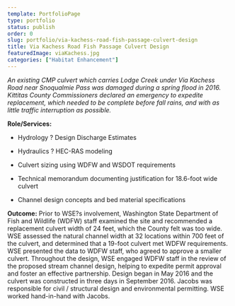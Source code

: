 ```yaml
---
template: PortfolioPage
type: portfolio
status: publish
order: 0
slug: portfolio/via-kachess-road-fish-passage-culvert-design
title: Via Kachess Road Fish Passage Culvert Design
featuredImage: viaKachess.jpg
categories: ["Habitat Enhancement"]
---
```


_An existing CMP culvert which carries Lodge Creek under Via Kachess Road near Snoqualmie Pass was damaged during a spring flood in 2016. Kittitas County Commissioners declared an emergency to expedite replacement, which needed to be complete before fall rains, and with as little traffic interruption as possible._  
  
**Role/Services:**  

  
*   Hydrology ? Design Discharge Estimates
  
*   Hydraulics ? HEC-RAS modeling
  
*   Culvert sizing using WDFW and WSDOT requirements
  
*   Technical memorandum documenting justification for 18.6-foot wide culvert
  
*   Channel design concepts and bed material specifications
  

  
**Outcome:** Prior to WSE?s involvement, Washington State Department of Fish and Wildlife (WDFW) staff examined the site and recommended a replacement culvert width of 24 feet, which the County felt was too wide. WSE assessed the natural channel width at 32 locations within 700 feet of the culvert, and determined that a 19-foot culvert met WDFW requirements. WSE presented the data to WDFW staff, who agreed to approve a smaller culvert. Throughout the design, WSE engaged WDFW staff in the review of the proposed stream channel design, helping to expedite permit approval and foster an effective partnership. Design began in May 2016 and the culvert was constructed in three days in September 2016. Jacobs was responsible for civil / structural design and environmental permitting. WSE worked hand-in-hand with Jacobs.
